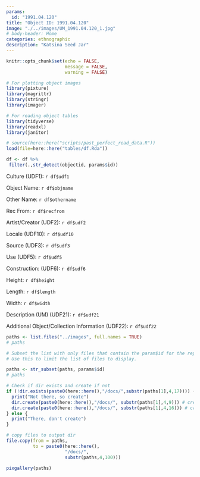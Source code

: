 ```yaml
---
params:
  id: "1991.04.120"
title: "Object ID: 1991.04.120"
image: "./../images/UM_1991.04.120_1.jpg"
# body-header: Home
categories: ethnographic
description: "Katsina Seed Jar"
---
```


```r
knitr::opts_chunk$set(echo = FALSE,
                      message = FALSE,
                      warning = FALSE)
```

```r

# For plotting object images
library(pixture)
library(magrittr)
library(stringr)
library(imager)

# For reading object tables
library(tidyverse)
library(readxl)
library(janitor)
```

```r
# source(here::here("scripts/past_perfect_read_data.R"))
load(file=here::here("tables/df.Rda"))
```


```r
df <- df %>% 
 filter(.,str_detect(objectid, params$id))
```


::: {layout-ncol=2}

Culture (UDF1): `r df$udf1`

Object Name: `r df$objname`

Other Name: `r df$othername`

Rec From: `r df$recfrom`

Artist/Creator (UDF2): `r df$udf2`

Locale (UDF10): `r df$udf10`

Source (UDF3): `r df$udf3`

Use (UDF5): `r df$udf5`

Construction: (UDF6): `r df$udf6`

Height: `r df$height`

Length: `r df$length`

Width: `r df$width`

:::

Description (UM) (UDF21): `r df$udf21`

Additional Object/Collection Information (UDF22): `r df$udf22`

```r
paths <- list.files("../images", full.names = TRUE)
# paths
```

```r
# Subset the list with only files that contain the param$id for the report.
# Use this to limit the list of files to display.

paths <- str_subset(paths, params$id)
# paths
```

```r

# Check if dir exists and create if not
if (!dir.exists(paste0(here::here(),"/docs/",substr(paths[1],4,17)))) {
  print("Not there, so create")
  dir.create(paste0(here::here(),"/docs/", substr(paths[1],4,9))) # create parent dir
  dir.create(paste0(here::here(),"/docs/", substr(paths[1],4,16))) # create dir
} else {
  print("There, don't create")
}

# copy files to output dir
file.copy(from = paths,
          to = paste0(here::here(),
                      "/docs/",
                      substr(paths,4,100)))
```

```r
pixgallery(paths)
```
